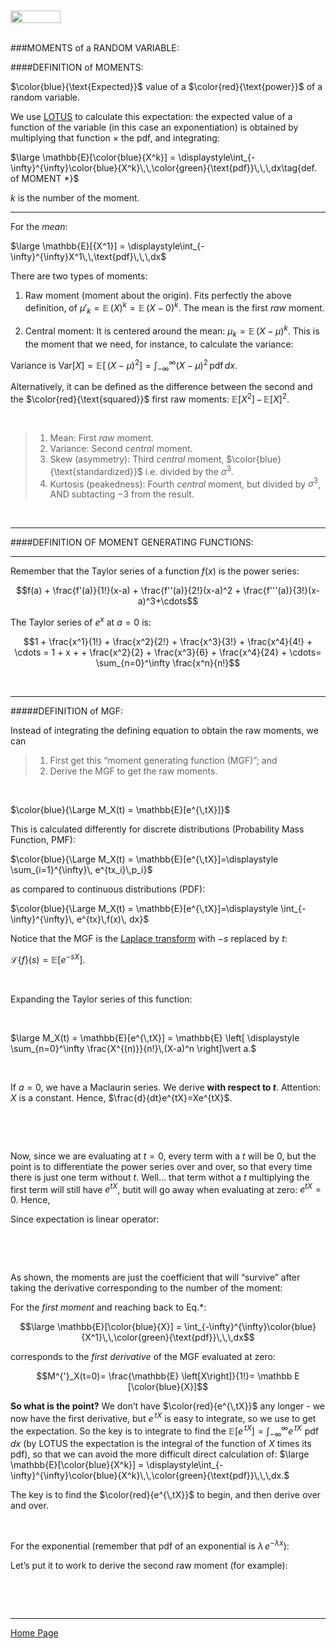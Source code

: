 <br>
<a href="http://rinterested.github.io/statistics/index.html">
<img HEIGHT="20" WIDTH="80" src="https://cloud.githubusercontent.com/assets/9312897/10556783/a27a26fa-745c-11e5-9b1a-2d5bd737387a.PNG"></a>
<br><br>

###MOMENTS of a RANDOM VARIABLE:
<br>

####DEFINITION of MOMENTS:

$\color{blue}{\text{Expected}}$ value of a $\color{red}{\text{power}}$ of a random variable.

We use [LOTUS](https://en.wikipedia.org/wiki/Law_of_the_unconscious_statistician) to calculate this expectation: the expected value of a function of the variable (in this case an exponentiation) is obtained by multiplying that function $\times$ the pdf, and integrating:

$\large \mathbb{E}[\color{blue}{X^k}] = \displaystyle\int_{-\infty}^{\infty}\color{blue}{X^k}\,\,\color{green}{\text{pdf}}\,\,\,dx\tag{def. of MOMENT *}$

$k$ is the number of the moment. 

---

For the *mean*:

$\large \mathbb{E}[{X^1}] = \displaystyle\int_{-\infty}^{\infty}X^1\,\,\text{pdf}\,\,\,dx$

There are two types of moments:

1. Raw moment (moment about the origin). Fits perfectly the above definition, of $\mu'_k=\mathbb{E}\,(X)^k= \mathbb{E}\,(X-0)^k$. The mean is the first *raw* moment.

2. Central moment: It is centered around the mean: $\mu_k=\mathbb{E}\,(X-\mu)^k$. This is the moment that we need, for instance, to calculate the variance:

Variance is $\mathrm{Var}[X] = \mathbb{E}\left [ \,(X-\mu)^2 \right ] = \displaystyle\int_{-\infty}^{\infty} (X-\mu)^2 \, \text{pdf}\,dx$.

Alternatively, it can be defined as the difference between the second and the $\color{red}{\text{squared}}$ first raw moments: $\mathbb{E}[X^2]\,-\,\mathbb{E}[X]^2.$

<br>

>1. Mean: First *raw* moment.
2. Variance: Second *central* moment.
3. Skew (asymmetry): Third *central* moment, $\color{blue}{\text{standardized}}$ i.e. divided by the $\sigma^3$.
4. Kurtosis (peakedness): Fourth *central* moment, but divided by $\sigma^3$, AND subtacting $-3$ from the result.

<br>

---

####DEFINITION OF MOMENT GENERATING FUNCTIONS:




---

Remember that the Taylor series of a function $f(x)$ is the power series:

$$f(a) + \frac{f'(a)}{1!}(x-a) + \frac{f''(a)}{2!}(x-a)^2 + \frac{f'''(a)}{3!}(x-a)^3+\cdots$$

The Taylor series of $e^x$ at $a=0$ is:

$$1 + \frac{x^1}{1!} + \frac{x^2}{2!} + \frac{x^3}{3!} + \frac{x^4}{4!} + \cdots = 1 + x + + \frac{x^2}{2} + \frac{x^3}{6} + \frac{x^4}{24} + \cdots= \sum_{n=0}^\infty \frac{x^n}{n!}$$

<br>

---

#####DEFINITION of MGF:

Instead of integrating the defining equation to obtain the raw moments, we can 

>1. First get this "moment generating function (MGF)"; and 
2. Derive the MGF to get the raw moments.


<br>

$\color{blue}{\Large M_X(t) = \mathbb{E}[e^{\,tX}]}$

This is calculated differently for discrete distributions (Probability Mass Function, PMF):

$\color{blue}{\Large M_X(t) = \mathbb{E}[e^{\,tX}]=\displaystyle \sum_{i=1}^{\infty}\, e^{tx_i}\,p_i}$

as compared to continuous distributions (PDF):

$\color{blue}{\Large M_X(t) = \mathbb{E}[e^{\,tX}]=\displaystyle \int_{-\infty}^{\infty}\, e^{tx}\,f(x)\, dx}$


Notice that the MGF is the [Laplace transform](https://en.wikipedia.org/wiki/Laplace_transform#Probability_theory) with $-s$ replaced by $t$:

$\mathscr L\{f\}(s)= \mathbb E [e^{-sX}].$

<br>

Expanding the Taylor series of this function:

<br>

$\large M_X(t) = \mathbb{E}[e^{\,tX}] = \mathbb{E} \left[ \displaystyle \sum_{n=0}^\infty \frac{X^{(n)}}{n!}\,(X-a)^n \right]\vert a.$

<br>

If $a = 0$, we have a  Maclaurin series. We derive **with respect to $t$**. Attention: $X$ is a constant. Hence, $\frac{d}{dt}e^{tX}=Xe^{tX}$.


<br>

\begin{align}
 M_X(t) &=\mathbb{E}[e^{\,tX}]\\ &= \mathbb{E} \left[1 + \frac{Xe^{tX}}{1!} \, (t-a) \, + \frac{X^2e^{tX}}{2!} \, (t-a)^2 \, + \frac{X^3e^{tX}}{3!} \, (t-a)^3 \, + \cdots \right] |a = 0\\
&=\mathbb{E} \left[1 + \frac{Xe^{tX}}{1!} \, t \, + \frac{X^2e^{tX}}{2!} \, t^2 \, + \frac{X^3e^{tX}}{3!} \, t^3 \, + \cdots \right]
\end{align}

<br>

Now, since we are evaluating at $t=0$, every term with a $t$ will be $0$, but the point is to differentiate the power series over and over, so that every time there is just one term without $t$. Well... that term withot a $t$ multiplying the first term will still have $e^{tX}$, butit will go away when evaluating at zero: $e^{tX}=0.$ Hence,

\begin{align}
 M_X(t) &=\mathbb{E}[e^{\,tX}]\\ &=\mathbb{E} \left[1 + \frac{Xe^{tX}}{1!} \, t \, + \frac{X^2e^{tX}}{2!} \, t^2 \, + \frac{X^3e^{tX}}{3!} \, t^3 \, + \cdots \right]\\
&=\mathbb{E} \left[1 + \frac{X}{1!} \, t \, + \frac{X^2}{2!} \, t^2 \, + \frac{X^3}{3!} \, t^3 \, + \cdots \right]
\end{align}

Since expectation is linear operator:

<br>

\begin{align}
M_X(t) &= \mathbb{E}[e^{\,tX}]=1 + \mathbb{E} \left[ \frac{X}{1!} \, t \right] \, + \mathbb{E} \left[ \frac{X^2}{2!} \, t^2 \right] \, + \mathbb{E} \left[ \frac{X^3}{3!} \, t^3 \right] \, + \cdots\\
&= \mathbb{E}[\color{red}{e^{\,tX}}]=1 +  \frac{\mathbb{E} \left[X\right]}{1!} \, t  \, +  \frac{\mathbb{E} \left[X^2\right]}{2!} \, t^2  \, +  \frac{\mathbb{E} \left[X^3\right]}{3!} \, t^3 \, + \cdots
\end{align}

<br>

As shown, the moments are just the coefficient that will "survive" after taking the derivative corresponding to the number of the moment:

For the *first moment* and reaching back to Eq.*:

$$\large \mathbb{E}[\color{blue}{X}] = \int_{-\infty}^{\infty}\color{blue}{X^1}\,\,\color{green}{\text{pdf}}\,\,\,dx$$

corresponds to the *first derivative* of the MGF evaluated at zero:


$$M^{'}_X(t=0)= \frac{\mathbb{E} \left[X\right]}{1!}= \mathbb E [\color{blue}{X}]$$

**So what is the point?** We don't have $\color{red}{e^{\,tX}}$ any longer - we now have the first derivative, but $e^{\,tX}$ is easy to integrate, so we use to get the expectation. So the key is to integrate to find the $\mathbb{E}[e^{\,tX}]=\displaystyle\int_{-\infty}^{\infty}e^{\,tX}\,\,\text{pdf}\,\,\,dx$ (by LOTUS the expectation is the integral of the function of $X$ times its pdf), so that we can avoid the more difficult direct calculation of: $\large \mathbb{E}[\color{blue}{X^k}] = \displaystyle\int_{-\infty}^{\infty}\color{blue}{X^k}\,\,\color{green}{\text{pdf}}\,\,\,dx.$

The key is to find the $\color{red}{e^{\,tX}}$ to begin, and then derive over and over.

<br>

For the exponential (remember that pdf of an exponential is $\lambda\,e^{-\lambda x}$):

\begin{align}
M_X(t) &=\mathbb{E}[e^{\,tX}]=\displaystyle\int_{-\infty}^{\infty}e^{\,tX}\,\,\text{pdf}\,\,\,dx\\
&= \displaystyle\int_{-\infty}^{\infty}e^{\,tX}\,\,\,\lambda\,e^{-\lambda x}\,\,dx\\ 
&= \lambda \displaystyle\int_{-\infty}^{\infty}e^{\,X(t-\lambda)}\,\,\,dx\\
&= \lambda \left(\left.\frac{e^{\,X(t-\lambda)}}{X(t-\lambda)} \right|_{-\infty}^{\infty}\right)=\frac{\lambda}{t-\lambda}\\ 
&= \lambda\,(t-\lambda)^{-1}.
\end{align}

Let's put it to work to derive the second raw moment (for example):

<br>
\begin{align} M_X^{2}(t = 0) &=\frac{d^2}{dt^2}M_X(t=0)\\
&= \frac{d^2}{dt^2}\lambda\,(t-\lambda)^{-1}=\frac{2}{\lambda^2}.
\end{align}

<br>

---

<a href="http://rinterested.github.io/statistics/index.html">Home Page</a>

